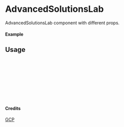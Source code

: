 
<Meta of={AdvancedSolutionsLab} title="GCP/AdvancedSolutionsLab" />

# AdvancedSolutionsLab

AdvancedSolutionsLab component with different props.

#### Example

<Canvas of={AdvancedSolutionsLab.Primary} />

## Usage

```ts
import { AdvancedSolutionsLab } from "yadl-ui";

const Example = () => {
  return (
      <AdvancedSolutionsLab />
  );
};

export default Example;
```

#### Credits
[GCP](https://cloud.google.com/icons)
